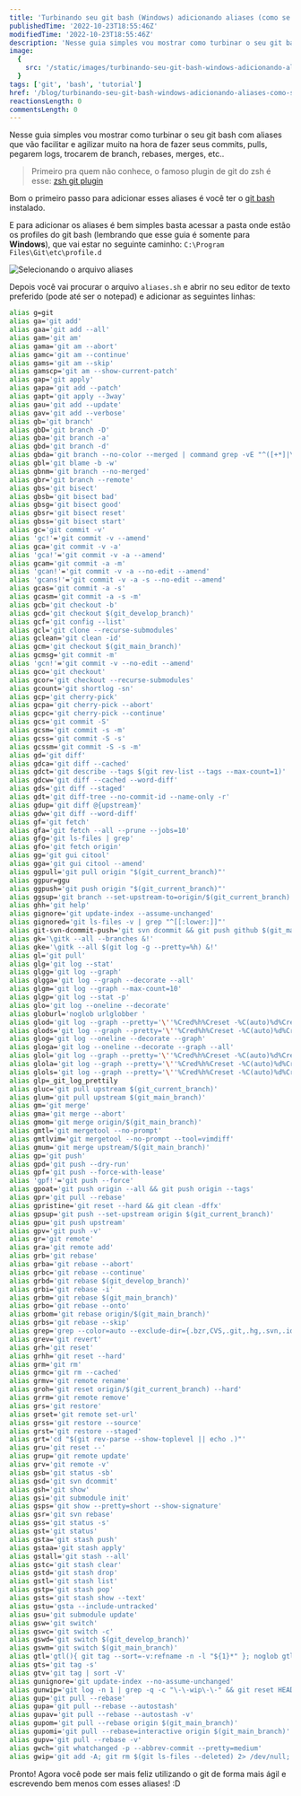 ```yaml
---
title: 'Turbinando seu git bash (Windows) adicionando aliases (como se fosse o git plugin do zsh)'
publishedTime: '2022-10-23T18:55:46Z'
modifiedTime: '2022-10-23T18:55:46Z'
description: 'Nesse guia simples vou mostrar como turbinar o seu git bash com aliases que vão facilitar e agilizar muito na hora de fazer seus commits, pulls, pegarem logs, trocarem de branch, rebases, merges, etc..'
image:
  {
    src: '/static/images/turbinando-seu-git-bash-windows-adicionando-aliases-como-se-fosse-o-git-plugin-do-zsh.jpg',
  }
tags: ['git', 'bash', 'tutorial']
href: '/blog/turbinando-seu-git-bash-windows-adicionando-aliases-como-se-fosse-o-git-plugin-do-zsh'
reactionsLength: 0
commentsLength: 0
---
```


Nesse guia simples vou mostrar como turbinar o seu git bash com aliases que vão facilitar e agilizar muito na hora de fazer seus commits, pulls, pegarem logs, trocarem de branch, rebases, merges, etc..

> Primeiro pra quem não conhece, o famoso plugin de git do zsh é esse: [zsh git plugin](https://github.com/ohmyzsh/ohmyzsh/blob/master/plugins/git/git.plugin.zsh)

Bom o primeiro passo para adicionar esses aliases é você ter o [git bash](https://git-scm.com/download/win) instalado.

E para adicionar os aliases é bem simples basta acessar a pasta onde estão os profiles do git bash (lembrando que esse guia é somente para **Windows**), que vai estar no seguinte caminho: `C:\Program Files\Git\etc\profile.d`

![Selecionando o arquivo aliases](https://dev-to-uploads.s3.amazonaws.com/uploads/articles/u76fyz7yqeztqzk54erg.png)

Depois você vai procurar o arquivo `aliases.sh` e abrir no seu editor de texto preferido (pode até ser o notepad) e adicionar as seguintes linhas:

```bash
alias g=git
alias ga='git add'
alias gaa='git add --all'
alias gam='git am'
alias gama='git am --abort'
alias gamc='git am --continue'
alias gams='git am --skip'
alias gamscp='git am --show-current-patch'
alias gap='git apply'
alias gapa='git add --patch'
alias gapt='git apply --3way'
alias gau='git add --update'
alias gav='git add --verbose'
alias gb='git branch'
alias gbD='git branch -D'
alias gba='git branch -a'
alias gbd='git branch -d'
alias gbda='git branch --no-color --merged | command grep -vE "^([+*]|\s*($(git_main_branch)|$(git_develop_branch))\s*$)" | command xargs git branch -d 2>/dev/null'
alias gbl='git blame -b -w'
alias gbnm='git branch --no-merged'
alias gbr='git branch --remote'
alias gbs='git bisect'
alias gbsb='git bisect bad'
alias gbsg='git bisect good'
alias gbsr='git bisect reset'
alias gbss='git bisect start'
alias gc='git commit -v'
alias 'gc!'='git commit -v --amend'
alias gca='git commit -v -a'
alias 'gca!'='git commit -v -a --amend'
alias gcam='git commit -a -m'
alias 'gcan!'='git commit -v -a --no-edit --amend'
alias 'gcans!'='git commit -v -a -s --no-edit --amend'
alias gcas='git commit -a -s'
alias gcasm='git commit -a -s -m'
alias gcb='git checkout -b'
alias gcd='git checkout $(git_develop_branch)'
alias gcf='git config --list'
alias gcl='git clone --recurse-submodules'
alias gclean='git clean -id'
alias gcm='git checkout $(git_main_branch)'
alias gcmsg='git commit -m'
alias 'gcn!'='git commit -v --no-edit --amend'
alias gco='git checkout'
alias gcor='git checkout --recurse-submodules'
alias gcount='git shortlog -sn'
alias gcp='git cherry-pick'
alias gcpa='git cherry-pick --abort'
alias gcpc='git cherry-pick --continue'
alias gcs='git commit -S'
alias gcsm='git commit -s -m'
alias gcss='git commit -S -s'
alias gcssm='git commit -S -s -m'
alias gd='git diff'
alias gdca='git diff --cached'
alias gdct='git describe --tags $(git rev-list --tags --max-count=1)'
alias gdcw='git diff --cached --word-diff'
alias gds='git diff --staged'
alias gdt='git diff-tree --no-commit-id --name-only -r'
alias gdup='git diff @{upstream}'
alias gdw='git diff --word-diff'
alias gf='git fetch'
alias gfa='git fetch --all --prune --jobs=10'
alias gfg='git ls-files | grep'
alias gfo='git fetch origin'
alias gg='git gui citool'
alias gga='git gui citool --amend'
alias ggpull='git pull origin "$(git_current_branch)"'
alias ggpur=ggu
alias ggpush='git push origin "$(git_current_branch)"'
alias ggsup='git branch --set-upstream-to=origin/$(git_current_branch)'
alias ghh='git help'
alias gignore='git update-index --assume-unchanged'
alias gignored='git ls-files -v | grep "^[[:lower:]]"'
alias git-svn-dcommit-push='git svn dcommit && git push github $(git_main_branch):svntrunk'
alias gk='\gitk --all --branches &!'
alias gke='\gitk --all $(git log -g --pretty=%h) &!'
alias gl='git pull'
alias glg='git log --stat'
alias glgg='git log --graph'
alias glgga='git log --graph --decorate --all'
alias glgm='git log --graph --max-count=10'
alias glgp='git log --stat -p'
alias glo='git log --oneline --decorate'
alias globurl='noglob urlglobber '
alias glod='git log --graph --pretty='\''%Cred%h%Creset -%C(auto)%d%Creset %s %Cgreen(%ad) %C(bold blue)<%an>%Creset'\'
alias glods='git log --graph --pretty='\''%Cred%h%Creset -%C(auto)%d%Creset %s %Cgreen(%ad) %C(bold blue)<%an>%Creset'\'' --date=short'
alias glog='git log --oneline --decorate --graph'
alias gloga='git log --oneline --decorate --graph --all'
alias glol='git log --graph --pretty='\''%Cred%h%Creset -%C(auto)%d%Creset %s %Cgreen(%ar) %C(bold blue)<%an>%Creset'\'
alias glola='git log --graph --pretty='\''%Cred%h%Creset -%C(auto)%d%Creset %s %Cgreen(%ar) %C(bold blue)<%an>%Creset'\'' --all'
alias glols='git log --graph --pretty='\''%Cred%h%Creset -%C(auto)%d%Creset %s %Cgreen(%ar) %C(bold blue)<%an>%Creset'\'' --stat'
alias glp=_git_log_prettily
alias gluc='git pull upstream $(git_current_branch)'
alias glum='git pull upstream $(git_main_branch)'
alias gm='git merge'
alias gma='git merge --abort'
alias gmom='git merge origin/$(git_main_branch)'
alias gmtl='git mergetool --no-prompt'
alias gmtlvim='git mergetool --no-prompt --tool=vimdiff'
alias gmum='git merge upstream/$(git_main_branch)'
alias gp='git push'
alias gpd='git push --dry-run'
alias gpf='git push --force-with-lease'
alias 'gpf!'='git push --force'
alias gpoat='git push origin --all && git push origin --tags'
alias gpr='git pull --rebase'
alias gpristine='git reset --hard && git clean -dffx'
alias gpsup='git push --set-upstream origin $(git_current_branch)'
alias gpu='git push upstream'
alias gpv='git push -v'
alias gr='git remote'
alias gra='git remote add'
alias grb='git rebase'
alias grba='git rebase --abort'
alias grbc='git rebase --continue'
alias grbd='git rebase $(git_develop_branch)'
alias grbi='git rebase -i'
alias grbm='git rebase $(git_main_branch)'
alias grbo='git rebase --onto'
alias grbom='git rebase origin/$(git_main_branch)'
alias grbs='git rebase --skip'
alias grep='grep --color=auto --exclude-dir={.bzr,CVS,.git,.hg,.svn,.idea,.tox}'
alias grev='git revert'
alias grh='git reset'
alias grhh='git reset --hard'
alias grm='git rm'
alias grmc='git rm --cached'
alias grmv='git remote rename'
alias groh='git reset origin/$(git_current_branch) --hard'
alias grrm='git remote remove'
alias grs='git restore'
alias grset='git remote set-url'
alias grss='git restore --source'
alias grst='git restore --staged'
alias grt='cd "$(git rev-parse --show-toplevel || echo .)"'
alias gru='git reset --'
alias grup='git remote update'
alias grv='git remote -v'
alias gsb='git status -sb'
alias gsd='git svn dcommit'
alias gsh='git show'
alias gsi='git submodule init'
alias gsps='git show --pretty=short --show-signature'
alias gsr='git svn rebase'
alias gss='git status -s'
alias gst='git status'
alias gsta='git stash push'
alias gstaa='git stash apply'
alias gstall='git stash --all'
alias gstc='git stash clear'
alias gstd='git stash drop'
alias gstl='git stash list'
alias gstp='git stash pop'
alias gsts='git stash show --text'
alias gstu='gsta --include-untracked'
alias gsu='git submodule update'
alias gsw='git switch'
alias gswc='git switch -c'
alias gswd='git switch $(git_develop_branch)'
alias gswm='git switch $(git_main_branch)'
alias gtl='gtl(){ git tag --sort=-v:refname -n -l "${1}*" }; noglob gtl'
alias gts='git tag -s'
alias gtv='git tag | sort -V'
alias gunignore='git update-index --no-assume-unchanged'
alias gunwip='git log -n 1 | grep -q -c "\-\-wip\-\-" && git reset HEAD~1'
alias gup='git pull --rebase'
alias gupa='git pull --rebase --autostash'
alias gupav='git pull --rebase --autostash -v'
alias gupom='git pull --rebase origin $(git_main_branch)'
alias gupomi='git pull --rebase=interactive origin $(git_main_branch)'
alias gupv='git pull --rebase -v'
alias gwch='git whatchanged -p --abbrev-commit --pretty=medium'
alias gwip='git add -A; git rm $(git ls-files --deleted) 2> /dev/null; git commit --no-verify --no-gpg-sign -m "--wip-- [skip ci]"'
```

Pronto! Agora você pode ser mais feliz utilizando o git de forma mais ágil e escrevendo bem menos com esses aliases! :D
